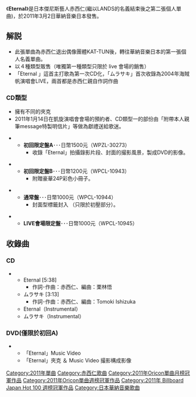 {{Infobox Single
| Name        = Eternal
| Cover=Eternaljin.jpg
| Artist      = [[赤西仁|赤西仁]]
| Released    = 2011年3月2日
| Recorded    = 
| Genre       = [[J-POP|J-POP]]
| Label       = [[華納音樂日本|華納音樂日本]]
| Certification = *白金（唱片，[[日本唱片協會|日本唱片協會]]）
| Chart position = 週榜第1名（[[Oricon公信榜|Oricon]]）
| Producer    = 
| Last single  = [[BANDAGE|BANDAGE]]<br />（2009年）
| This single  = '''Eternal'''<br />（2011年）
| Next single  = -
}}

《'''Eternal'''》是日本傑尼斯藝人赤西仁(繼以LANDS的名義結束後之第二張個人單曲)，於2011年3月2日華納音樂日本發售。

== 解説 ==
* 此張單曲為赤西仁退出偶像團體KAT-TUN後，轉往華納音樂日本的第一張個人名義單曲。
* 以４種類型販售（唯獨第一種類型只限於 live 會場的銷售）
* 「Eternal 」這首主打歌為第一次CD化，「ムラサキ」首次收錄為2004年海賊帆演唱會LIVE，兩首都是赤西仁親自作詞作曲

=== CD類型 ===
* 擁有不同的夾克
* 2011年1月14日在凱旋演唱會會場的預約者、CD類型一的部份由「附帶本人親筆message特製明信片」等做為獻禮送給歌迷。

** '''初回限定盤A'''･･･日幣1500元（WPZL-30273） 
*** 收錄「Eternal」拍攝錄影片段、封面的撮影風景，製成DVD的影像。 

** '''初回限定盤B'''･･･日幣1200元（WPCL-10943） 
*** 附贈豪華24P彩色小冊子。 

** '''通常盤'''･･･日幣1000元（WPCL-10944） 
*** 封面型標籤封入 （只限於初壓部分）。  

** '''LIVE會場限定盤'''･･･日幣1000元（WPCL-10945）

== 收錄曲 ==
=== CD ===
** Eternal [5:38] 
*** 作詞･作曲：赤西仁、編曲：栗林悟 
** ムラサキ [3:13] 
*** 作詞･作曲：赤西仁、編曲：Tomoki Ishizuka 
** Eternal（Instrumental） 
** ムラサキ（Instrumental）

=== DVD(僅限於初回A) ===
** 「Eternal」Music Video 
** 「Eternal」夾克 ＆ Music Video 撮影構成影像

{{Oricon單曲月榜冠軍 (2010年代前期)|2011年3月}}
{{Oricon單曲週榜冠軍 (2011年)|2011年3月14日}}
{{Billboard JAPAN Hot 100 週榜冠軍 (2011年)|2011年3月14日}}

{{DEFAULTSORT:Eternal}}
[[Category:2011年單曲|Category:2011年單曲]]
[[Category:赤西仁歌曲|Category:赤西仁歌曲]]
[[Category:2011年Oricon單曲月榜冠軍作品|Category:2011年Oricon單曲月榜冠軍作品]]
[[Category:2011年Oricon單曲週榜冠軍作品|Category:2011年Oricon單曲週榜冠軍作品]]
[[Category:2011年_Billboard_Japan_Hot_100_週榜冠軍作品|Category:2011年 Billboard Japan Hot 100 週榜冠軍作品]]
[[Category:日本華納音樂歌曲|Category:日本華納音樂歌曲]]